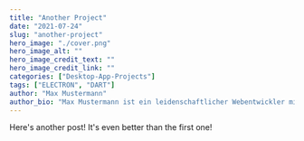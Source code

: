 ---
title: "Another Project"
date: "2021-07-24"
slug: "another-project"
hero_image: "./cover.png"
hero_image_alt: ""
hero_image_credit_text: ""
hero_image_credit_link: ""
categories: ["Desktop-App-Projects"]
tags: ["ELECTRON", "DART"]
author: "Max Mustermann"
author_bio: "Max Mustermann ist ein leidenschaftlicher Webentwickler mit mehr als 10 Jahren Erfahrung."
---

Here's another post! It's even better than the first one!